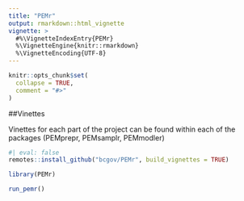 ```yaml
---
title: "PEMr"
output: rmarkdown::html_vignette
vignette: >
  #%\VignetteIndexEntry{PEMr}
  %\VignetteEngine{knitr::rmarkdown}
  %\VignetteEncoding{UTF-8}
---
```


```r
knitr::opts_chunk$set(
  collapse = TRUE,
  comment = "#>"
)
```

##Vinettes

Vinettes for each part of the project can be found within each of the packages (PEMprepr, PEMsamplr, PEMmodler)

```r
#| eval: false
remotes::install_github("bcgov/PEMr", build_vignettes = TRUE)

library(PEMr)

run_pemr()
```

